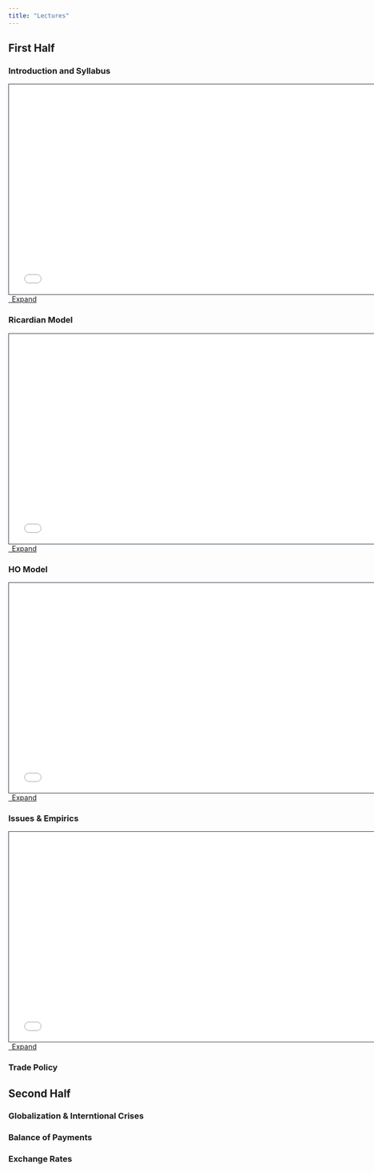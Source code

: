 ```yaml
---
title: "Lectures"
---
```


## First Half

### Introduction and Syllabus

```{=html}
<div>
  <iframe class="slide deck" src="00-Introduction/000-compile.html" height="420" width="750" style="border: 1px solid #2e3846;"></iframe>
</div>
<a class="btn btn-primary btn-md" href="00-Introduction/000-compile.qmd" target="_blank">
  <i class="fa-solid fa-window-restore"></i>&ensp;Expand
</a>
```

### Ricardian Model 

```{=html}
<div>
  <iframe class="slide deck" src="01-Ricardo-Model/010-compile.html" height="420" width="750" style="border: 1px solid #2e3846;"></iframe>
</div>
<a class="btn btn-primary btn-md" href="01-Ricardo-Model/010-compile.qmd" target="_blank">
  <i class="fa-solid fa-window-restore"></i>&ensp;Expand
</a>
```

### HO Model

```{=html}
<div>
  <iframe class="slide deck" src="02-HO-Model/020-compile.html" height="420" width="750" style="border: 1px solid #2e3846;"></iframe>
</div>
<a class="btn btn-primary btn-md" href="02-HO-Model/020-compile.qmd" target="_blank">
  <i class="fa-solid fa-window-restore"></i>&ensp;Expand
</a>
```

### Issues & Empirics

```{=html}
<div>
  <iframe class="slide deck" src="03-Issues-and-Empirics/030-compile.html" height="420" width="750" style="border: 1px solid #2e3846;"></iframe>
</div>
<a class="btn btn-primary btn-md" href="03-Issues-and-Empirics/030-compile.qmd" target="_blank">
  <i class="fa-solid fa-window-restore"></i>&ensp;Expand
</a>
```

### Trade Policy

<!--
```{=html}
<div>
  <iframe class="slide deck" src="04-Trade-Policy/040-compile.html" height="420" width="750" style="border: 1px solid #2e3846;"></iframe>
</div>
<a class="btn btn-primary btn-md" href="04-Trade-Policy/040-compile.qmd" target="_blank">
  <i class="fa-solid fa-window-restore"></i>&ensp;Expand
</a>
```
-->

## Second Half

### Globalization & Interntional Crises

### Balance of Payments

### Exchange Rates